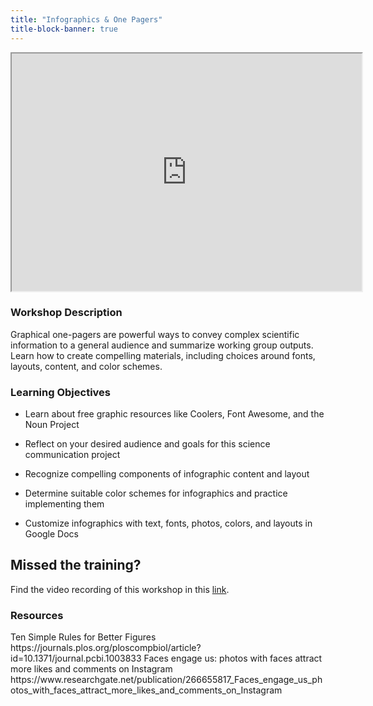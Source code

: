 ```yaml
---
title: "Infographics & One Pagers"
title-block-banner: true
---
```


<iframe width="560" height="380"src="https://docs.google.com/presentation/d/1PWeFAZ0KFI84WmwJJIwzYSaWpg91Trbj-AQi1G2oQGI/edit#slide=id.g32dd3b74f7e_0_3/preview"allowfullscreen></iframe>



### Workshop Description {.unnumbered}
Graphical one-pagers are powerful ways to convey complex scientific information to a general audience and summarize working group outputs. Learn how to create compelling materials, including choices around fonts, layouts, content, and color schemes.


### Learning Objectives{.unnumbered}
-   Learn about free graphic resources like Coolers, Font Awesome, and the Noun Project 

-   Reflect on your desired audience and goals for this science communication project

-   Recognize compelling components of infographic content and layout

-   Determine suitable color schemes for infographics and practice implementing them

-   Customize infographics with text, fonts, photos, colors, and layouts in Google Docs



:::callout-important
## Missed the training?

Find the video recording of this workshop in this [link](ADD LINK TO VIDEO ON DRIVE).

:::



### Resources {.unnumbered}
Ten Simple Rules for Better Figures https://journals.plos.org/ploscompbiol/article?id=10.1371/journal.pcbi.1003833
Faces engage us: photos with faces attract more likes and comments on Instagram https://www.researchgate.net/publication/266655817_Faces_engage_us_photos_with_faces_attract_more_likes_and_comments_on_Instagram
